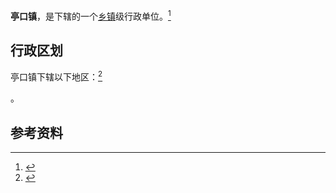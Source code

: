 {{中国乡级行政区|37/06/86/105/000}}

'''亭口镇'''，是{{PRC admin/fullname|37/06/86/105/000|3}}下辖的一个[[乡镇|乡镇]]级行政单位。<ref>{{PRC admin/ref sgc|{{PRC admin/parent|37/06/86/105/000}}}}</ref>

== 行政区划 ==

亭口镇下辖以下地区：<ref>{{PRC admin/ref sgc|37/06/86/105/000}}</ref>

{{PRC admin/children|37/06/86/105/000}}。

== 参考资料 ==

{{reflist}}

{{行政区划小作品}}
{{PRC admin/navcat|37/06/86/105/000}}